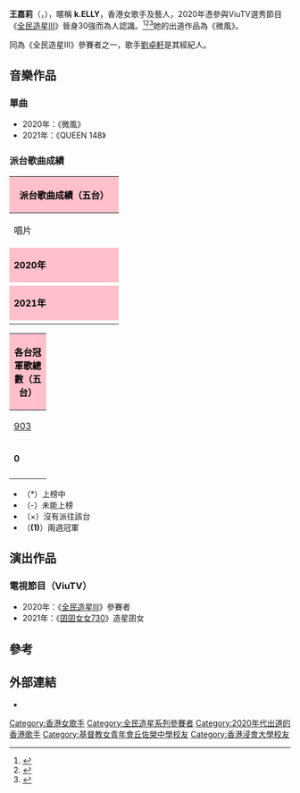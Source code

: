 {{藝人
| 姓名 = 王嘉莉
| 類型 = 女藝人
| 圖片 = k.ELLY Wong 20210605.jpg
| 圖片簡介 = 2021年6月5日於K11 Natural
| 本名 = 
| 英文名 = Kelly Wong
| 羅馬拼音 = Wong Ka Lee
| 別名 = k.ELLY
| 國籍 = {{CHN-HKG}}
| 出生日期 = {{birth_date_and_age|2002|08|12}}
| 出生地点 = {{HKG}}
| 職業 = 歌手、學生
| 語言 = 粵語、英語、國語
| 唱片公司 = Shuffle Production／[[視奧有限公司|SEEAHOLE]] 
| 教育程度 = [[香港浸會大學|香港浸會大學]]<BR>[[基督教女青年會丘佐榮中學|基督教女青年會丘佐榮中學]]
| 活躍年代 = 2020年至今
}}
'''王嘉莉'''（{{lang-en|Kelly Wong}}，{{bd|2002年|8月12日}}），暱稱 '''k.ELLY'''，香港女歌手及藝人，2020年憑參與ViuTV選秀節目《[[全民造星III|全民造星III]]》晉身30強而為人認識。<ref>{{Cite news|url=https://topick.hket.com/article/2789108/|title=【全民造星III】王嘉莉與劉卓軒合作推單曲《微風》　18歲k.ELLY望有膽量迎接舞台演出【有片】|work=香港經濟日報|date=2020-10-29|accessdate=2021-01-26|archive-date=2021-02-04|archive-url=https://web.archive.org/web/20210204132353/https://topick.hket.com/article/2789108|dead-url=no}}</ref><ref>{{Cite news|url=https://hk.on.cc/hk/bkn/cnt/entertainment/20201223/bkn-20201223091551308-1223_00862_001.html|title=《造星III》30強止步　哈比人王嘉莉嗌空虛|work=東網|date=2020-12-23|accessdate=2021-01-26|archive-date=2021-01-14|archive-url=https://web.archive.org/web/20210114214111/https://hk.on.cc/hk/bkn/cnt/entertainment/20201223/bkn-20201223091551308-1223_00862_001.html|dead-url=no}}</ref><ref>{{Cite news|url=https://hk.appledaily.com/entertainment/20201225/57HAC4C34JGWNDVF6L53VS6FYY/|title=王嘉莉介意被花姐狠批|work=蘋果日報|date=2020-12-25|accessdate=2021-01-26|archive-date=2021-02-02|archive-url=https://web.archive.org/web/20210202024704/https://hk.appledaily.com/entertainment/20201225/57HAC4C34JGWNDVF6L53VS6FYY/|dead-url=no}}</ref>她的出道作品為《微風》。

同為《全民造星III》參賽者之一，歌手[[劉卓軒_(歌手)|劉卓軒]]是其經紀人。

==音樂作品==
===單曲===
*2020年：《微風》
*2021年：《QUEEN 148》

===派台歌曲成績===
{| class="wikitable" cellpadding="1"
|-
! style="background:pink; color:black" colspan="8" | '''派台歌曲成績（五台）'''
|-
| width="180"| 唱片 || width="180"| 歌曲 || width="50"| [[903專業推介|903]] || width="50"| [[歷年中文歌曲龍虎榜冠軍歌曲|RTHK]] || width="50"| [[新城勁爆流行榜|997]] || width="50"| [[勁歌金榜|TVB]]||width="50"| [[Chill_Club_推介#Chill_Club_推介榜|ViuTV]] ||colspan=2 width="240"| 備註
|-
! style="background:pink; color:black" colspan="8" | '''2020年'''
|-
|  || 微風 || 17 || - || - || × || -||
|-
! style="background:pink; color:black" colspan="8" | '''2021年'''
|-
|  || QUEEN 148 || - || - || - || × ||-|| 
|}
{| class="wikitable" cellpadding="1"
|-
! style="background:pink; color:black" colspan="8" | '''各台冠軍歌總數（五台）'''
|-
|width="50"| [[903專業推介|903]] || width="50"| [[歷年中文歌曲龍虎榜冠軍歌曲|RTHK]] || width="50"| [[新城勁爆流行榜|997]] || width="50"| [[勁歌金榜|TVB]]|| width="50"| [[Chill_Club_推介#Chill_Club_推介榜|ViuTV]] || width="260"| 備註
|-
| '''0''' || '''0''' || '''0''' || '''0'''||'''0''' || '''五台冠軍歌總數：0'''
|-
|}
*（*）上榜中
*（-）未能上榜
*（×）沒有派往該台
*（'''(1)'''）兩週冠軍

==演出作品==
===電視節目（ViuTV）===
*2020年：《[[全民造星III|全民造星III]]》參賽者
*2021年：《[[囝囝女女730|囝囝女女730]]》造星囝女

==參考==
{{reflist}}

==外部連結==
*{{instagram|ke._ly}}
[[Category:香港女歌手|Category:香港女歌手]]
[[Category:全民造星系列參賽者|Category:全民造星系列參賽者]]
[[Category:2020年代出道的香港歌手|Category:2020年代出道的香港歌手]]
[[Category:基督教女青年會丘佐榮中學校友|Category:基督教女青年會丘佐榮中學校友]]
[[Category:香港浸會大學校友|Category:香港浸會大學校友]]